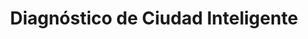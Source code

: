 ---
title: "Diagnóstico de Ciudad Inteligente"
description: "es un proceso de evaluación integral destinado a que los municipios y gobiernos locales evalúen su situación actual y definan un camino de transformación hacia un modelo de ciudad más inteligente, inclusivo y sostenible."
---